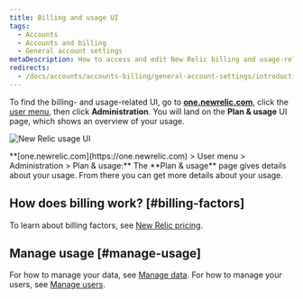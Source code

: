```yaml
---
title: Billing and usage UI
tags:
  - Accounts
  - Accounts and billing
  - General account settings
metaDescription: How to access and edit New Relic billing and usage-related account settings.
redirects: 
  - /docs/accounts/accounts-billing/general-account-settings/introduction-account-settings
---
```



To find the billing- and usage-related UI, go to **[one.newrelic.com](https://one.newrelic.com)**, click the [user menu](/docs/accounts/accounts-billing/general-account-settings/intro-account-settings), then click **Administration**. You will land on the **Plan & usage** UI page, which shows an overview of your usage.

<img
  title="New Relic usage UI"
  alt="New Relic usage UI"
  src={accountsUsageUi}
/>
<figcaption>
  **[one.newrelic.com](https://one.newrelic.com) > User menu > Administration > Plan & usage:** The **Plan & usage** page gives details about your usage. From there you can get more details about your usage. 
</figcaption>


## How does billing work? [#billing-factors]

To learn about billing factors, see [New Relic pricing](/docs/accounts/accounts-billing/new-relic-one-pricing-billing/new-relic-one-pricing-billing). 

## Manage usage [#manage-usage]

For how to manage your data, see [Manage data](/docs/data-apis/manage-data/manage-data-coming-new-relic). For how to manage your users, see [Manage users](/docs/accounts/accounts-billing/new-relic-one-user-management/introduction-managing-users).
